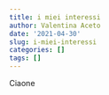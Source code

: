 ```yaml
---
title: i miei interessi
author: Valentina Aceto
date: '2021-04-30'
slug: i-miei-interessi
categories: []
tags: []
---
```


Ciaone